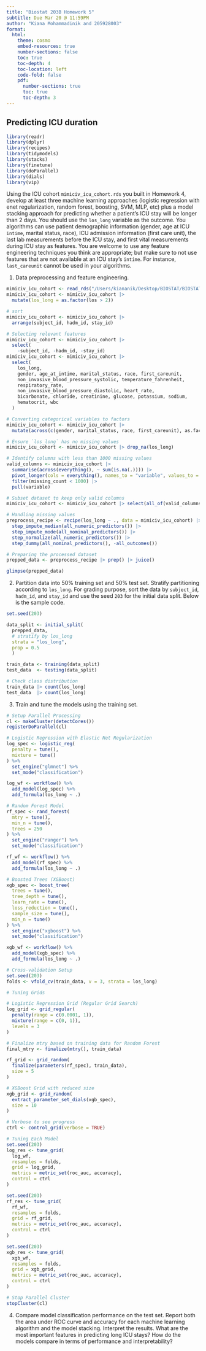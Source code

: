 ```yaml
---
title: "Biostat 203B Homework 5"
subtitle: Due Mar 20 @ 11:59PM
author: "Kiana Mohammadinik and 205928003"
format:
  html:
    theme: cosmo
    embed-resources: true
    number-sections: false
    toc: true
    toc-depth: 4
    toc-location: left
    code-fold: false
    pdf:
      number-sections: true
      toc: true
      toc-depth: 3
---
```


## Predicting ICU duration
```r
library(readr)
library(dplyr)
library(recipes)
library(tidymodels)
library(stacks)
library(finetune)  
library(doParallel)
library(dials) 
library(vip)
```

Using the ICU cohort `mimiciv_icu_cohort.rds` you built in Homework 4, develop at least three machine learning approaches (logistic regression with enet regularization, random forest, boosting, SVM, MLP, etc) plus a model stacking approach for predicting whether a patient's ICU stay will be longer than 2 days. You should use the `los_long` variable as the outcome. You algorithms can use patient demographic information (gender, age at ICU `intime`, marital status, race), ICU admission information (first care unit), the last lab measurements before the ICU stay, and first vital measurements during ICU stay as features. You are welcome to use any feature engineering techniques you think are appropriate; but make sure to not use features that are not available at an ICU stay's `intime`. For instance, `last_careunit` cannot be used in your algorithms. 

1. Data preprocessing and feature engineering.
```r
mimiciv_icu_cohort <- read_rds("/Users/kiananik/Desktop/BIOSTAT/BIOSTAT 203B/203B-hw/hw4/mimiciv_shiny/mimic_icu_cohort.rds")
mimiciv_icu_cohort <- mimiciv_icu_cohort |> 
  mutate(los_long = as.factor(los > 2))

# sort
mimiciv_icu_cohort <- mimiciv_icu_cohort |>
  arrange(subject_id, hadm_id, stay_id)

# Selecting relevant features
mimiciv_icu_cohort <- mimiciv_icu_cohort |> 
  select(
    -subject_id, -hadm_id, -stay_id)
mimiciv_icu_cohort <- mimiciv_icu_cohort |> 
  select(
    los_long, 
    gender, age_at_intime, marital_status, race, first_careunit,
    non_invasive_blood_pressure_systolic, temperature_fahrenheit,
    respiratory_rate, 
    non_invasive_blood_pressure_diastolic, heart_rate,
    bicarbonate, chloride, creatinine, glucose, potassium, sodium,
    hematocrit, wbc
  ) 

# Converting categorical variables to factors
mimiciv_icu_cohort <- mimiciv_icu_cohort |> 
  mutate(across(c(gender, marital_status, race, first_careunit), as.factor))

# Ensure `los_long` has no missing values
mimiciv_icu_cohort <- mimiciv_icu_cohort |> drop_na(los_long)

# Identify columns with less than 1000 missing values
valid_columns <- mimiciv_icu_cohort |> 
  summarise(across(everything(), ~ sum(is.na(.)))) |> 
  pivot_longer(cols = everything(), names_to = "variable", values_to = "missing_count") |> 
  filter(missing_count < 1000) |> 
  pull(variable)

# Subset dataset to keep only valid columns
mimiciv_icu_cohort <- mimiciv_icu_cohort |> select(all_of(valid_columns))

# Handling missing values
preprocess_recipe <- recipe(los_long ~ ., data = mimiciv_icu_cohort) |>
  step_impute_median(all_numeric_predictors()) |> 
  step_impute_mode(all_nominal_predictors()) |>   
  step_normalize(all_numeric_predictors()) |>   
  step_dummy(all_nominal_predictors(), -all_outcomes())

# Preparing the processed dataset
prepped_data <- preprocess_recipe |> prep() |> juice()

glimpse(prepped_data)
```


2. Partition data into 50% training set and 50% test set. Stratify partitioning according to `los_long`. For grading purpose, sort the data by `subject_id`, `hadm_id`, and `stay_id` and use the seed `203` for the initial data split. Below is the sample code.
```r
set.seed(203)

data_split <- initial_split(
  prepped_data, 
  # stratify by los_long
  strata = "los_long", 
  prop = 0.5
  )

train_data <- training(data_split)
test_data  <- testing(data_split)

# Check class distribution
train_data |> count(los_long)
test_data  |> count(los_long)
```

3. Train and tune the models using the training set.
```r
# Setup Parallel Processing 
cl <- makeCluster(detectCores())
registerDoParallel(cl)

# Logistic Regression with Elastic Net Regularization
log_spec <- logistic_reg(
  penalty = tune(),
  mixture = tune()
) %>%
  set_engine("glmnet") %>%
  set_mode("classification")

log_wf <- workflow() %>%
  add_model(log_spec) %>%
  add_formula(los_long ~ .)  

# Random Forest Model
rf_spec <- rand_forest(
  mtry = tune(),
  min_n = tune(),
  trees = 250
) %>%
  set_engine("ranger") %>%
  set_mode("classification")

rf_wf <- workflow() %>%
  add_model(rf_spec) %>%
  add_formula(los_long ~ .)  

# Boosted Trees (XGBoost)
xgb_spec <- boost_tree(
  trees = tune(),
  tree_depth = tune(),
  learn_rate = tune(),
  loss_reduction = tune(),
  sample_size = tune(),
  min_n = tune()
) %>%
  set_engine("xgboost") %>%
  set_mode("classification")

xgb_wf <- workflow() %>%
  add_model(xgb_spec) %>%
  add_formula(los_long ~ .) 

# Cross-validation Setup 
set.seed(203)
folds <- vfold_cv(train_data, v = 3, strata = los_long)  

# Tuning Grids 

# Logistic Regression Grid (Regular Grid Search)
log_grid <- grid_regular(
  penalty(range = c(0.0001, 1)),
  mixture(range = c(0, 1)),
  levels = 3 
)

# Finalize mtry based on training data for Random Forest
final_mtry <- finalize(mtry(), train_data)

rf_grid <- grid_random(
  finalize(parameters(rf_spec), train_data),
  size = 5  
)

# XGBoost Grid with reduced size
xgb_grid <- grid_random(
  extract_parameter_set_dials(xgb_spec),
  size = 10  
)

# Verbose to see progress
ctrl <- control_grid(verbose = TRUE)

# Tuning Each Model 
set.seed(203)
log_res <- tune_grid(
  log_wf,
  resamples = folds,
  grid = log_grid,
  metrics = metric_set(roc_auc, accuracy),
  control = ctrl
)

set.seed(203)
rf_res <- tune_grid(
  rf_wf,
  resamples = folds,
  grid = rf_grid,
  metrics = metric_set(roc_auc, accuracy),
  control = ctrl
)

set.seed(203)
xgb_res <- tune_grid(
  xgb_wf,
  resamples = folds,
  grid = xgb_grid,
  metrics = metric_set(roc_auc, accuracy),
  control = ctrl
)

# Stop Parallel Cluster
stopCluster(cl)
```


4. Compare model classification performance on the test set. Report both the area under ROC curve and accuracy for each machine learning algorithm and the model stacking. Interpret the results. What are the most important features in predicting long ICU stays? How do the models compare in terms of performance and interpretability?
